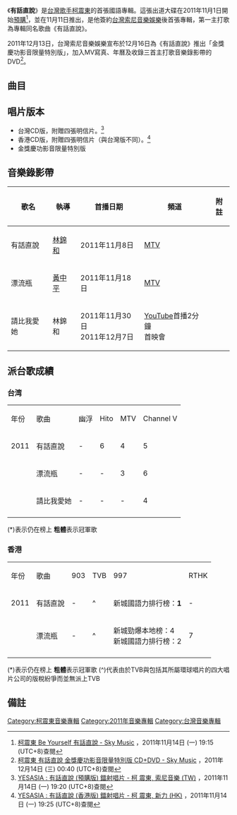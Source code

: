 {{Album infobox | <!-- See Wikipedia:WikiProject_Albums -->
|  Name        = 有話直說
|  Type        = [[專輯|專輯]]
|  Artist      = [[柯震東|柯震東]]
|  Cover       = 柯震東 有話直說.jpg
|  Released    = 2011年11月11日（第一版）<br>2011年12月16日（金獎慶功影音限量特別版）
|  Recorded    = 2011年
|  Genre       = [[國語流行音樂|國語流行音樂]]
|  Length      = 41:39
|  Label       = [[台灣索尼音樂娛樂|索尼音樂]]
|  Number      = 
|  Producer    = [[薛忠銘|薛忠銘]]（請讓我繼續喜歡你、愛你戒不掉、漂流瓶、左右、封鎖你、Be My Baby、百式之零）<br />[[吳俊毅|吳俊毅]]（請比我愛她、有話直說、愛就愛）
|  Last album  = 
|  This album  = '''有話直說'''<br />（2011年）
|  Next album  = 
}}

《'''有話直說'''》是[[台灣|台灣]][[歌手|歌手]][[柯震東|柯震東]]的首張國語專輯。這張出道大碟在2011年11月1日開始[[預購|預購]]<ref name= "sky">[http://skymusic.com.hk/?p=25563 柯震東 Be Yourself 有話直說 - Sky Music] {{Wayback|url=http://skymusic.com.hk/?p=25563 |date=20170613161606 }}，2011年11月14日 (一) 19:15 (UTC+8)查閱{{zh-hant}}</ref>，並在11月11日推出，是他簽約[[台灣索尼音樂娛樂|台灣索尼音樂娛樂]]後首張專輯，第一主打歌為專輯同名歌曲《有話直說》。

2011年12月13日，台灣索尼音樂娛樂宣布於12月16日為《有話直說》推出「金獎慶功影音限量特別版」，加入MV寫真、年曆及收錄三首主打歌音樂錄影帶的DVD<ref name= "skt">[http://skymusic.com.hk/?p=26574 柯震東 有話直說 金獎慶功影音限量特別版 CD+DVD - Sky Music] {{Wayback|url=http://skymusic.com.hk/?p=26574 |date=20170731052649 }}，2011年12月14日 (三) 00:40 (UTC+8)查閱{{zh-hant}}</ref>。

==曲目==
{{Tracklist
| total_length = 41:39

| title1 = 請讓我繼續喜歡你
| note1 = 
| longnote1 = 
| music1 = 小王子
| lyrics1 = [[吳易緯|吳易緯]]
| arranger1 = 小王子
| producer1 = 
| length1 = 4:29

| title2 = 請比我愛她
| note2 = 
| longnote2 = 第三波主打歌
| music2 = 陳冠甫
| lyrics2 = 馬嵩惟
| arranger2 = 周恆毅
| producer2 = 
| length2 = 4:16

| title3 = 有話直說
| note3 = 
| longnote3 = 第一波主打
| music3 = 邱聖倫
| lyrics3 = 葛大為
| arranger3 = 王振宇
| producer3 = 
| length3 = 4:21

| title4 = 愛你戒不掉
| note4 = 
| longnote4 = 
| music4 = [[張簡君偉|張簡君偉]]
| lyrics4 = 胡如虹
| arranger4 = 游政豪
| producer4 = 
| length4 = 4:38

| title5 = 愛就愛
| note5 = 
| longnote5 = 
| music5 = 簡國貝
| lyrics5 = 崔惟楷
| arranger5 = Jerry C
| producer5 = 
| length5 = 3:29

| title6 = 漂流瓶
| note6 = 
| longnote6 = 第二波主打歌
| music6 = 李煊樂
| lyrics6 = 李煊樂
| arranger6 = 黃宣銘
| producer6 = 
| length6 = 4:28

| title7 = 左右
| note7 = 
| longnote7 = 
| music7 = 梁正
| lyrics7 = 黃祖蔭
| arranger7 = 小王子
| producer7 = 
| length7 = 3:53

| title8 = 封鎖你
| note8 = 
| longnote8 = 
| music8 =[[張簡君偉|張簡君偉]]
| lyrics8 = [[張簡君偉|張簡君偉]]
| arranger8 = 紅花樂團
| producer8 = 
| length8 = 4:39

| title9 = Be My Baby
| note9 = 
| longnote9 = 
| music9 = 倪子岡
| lyrics9 = 倪子岡/[[吳易緯|吳易緯]]
| arranger9 = 許恆瑞
| producer9 = 
| length9 = 3:41

| title10 = 百式之零
| note10 = 
| longnote10 = 
| music10 = 竹本健一
| lyrics10 = [[九把刀|九把刀]]
| arranger10 = 許恆瑞
| producer10 = 
| length10 = 3:35


}}

== 唱片版本 ==
*台灣CD版，附贈四張明信片。<ref>[http://www.yesasia.com/global/%E6%9C%89%E8%A9%B1%E7%9B%B4%E8%AA%AA-%E9%A0%90%E8%B3%BC%E7%89%88/1025643502-0-0-0-zh_TW/info.html YESASIA : 有話直說 (預購版) 鐳射唱片 - 柯 震東, 索尼音樂 (TW)] {{Wayback|url=http://www.yesasia.com/global/%E6%9C%89%E8%A9%B1%E7%9B%B4%E8%AA%AA-%E9%A0%90%E8%B3%BC%E7%89%88/1025643502-0-0-0-zh_TW/info.html |date=20160304113556 }}，2011年11月14日 (一) 19:20 (UTC+8)查閱{{zh-hant}}</ref>
*香港CD版，附贈四張明信片（與台灣版不同）。<ref>[http://www.yesasia.com/global/%E6%9C%89%E8%A9%B1%E7%9B%B4%E8%AA%AA-%E9%A6%99%E6%B8%AF%E7%89%88/1025685042-0-0-0-zh_TW/info.html YESASIA : 有話直說 (香港版) 鐳射唱片 - 柯 震東, 新力 (HK)] {{Wayback|url=http://www.yesasia.com/global/%E6%9C%89%E8%A9%B1%E7%9B%B4%E8%AA%AA-%E9%A6%99%E6%B8%AF%E7%89%88/1025685042-0-0-0-zh_TW/info.html |date=20160304084847 }}，2011年11月14日 (一) 19:25 (UTC+8)查閱{{zh-hant}}</ref>
*金獎慶功影音限量特別版

==音樂錄影帶==
{| class="wikitable"
! 歌名 !! 執導 !! 首播日期 !! 頻道 !! 附註 
|-
|有話直說||[[林錦和|林錦和]]||2011年11月8日|| [[MTV|MTV]] ||
|-
|漂流瓶||[[黃中平|黃中平]]||2011年11月18日|| [[MTV|MTV]] ||
|-
|請比我愛她||林錦和||2011年11月30日<br/>2011年12月7日|| [[YouTube|YouTube]]首播2分鐘 <br/> 首映會||
|}

== 派台歌成績 ==
===台湾===
{| class="wikitable"
|- 
| 年份 || 歌曲 ||幽浮||Hito||MTV||Channel V
|-
| 2011 || 有話直說 || - || 6 || 4 || 5
|-
|  || 漂流瓶 || - || - || 3 || 6
|-
|  || 請比我愛她 || - || - || - || 4
|-
|}

(*)表示仍在榜上
'''粗體'''表示冠軍歌

===香港===
{| class="wikitable" 
|- 
| 年份 || 歌曲 ||903||TVB||997||RTHK
|-
| 2011 || 有話直說 || - || ^ || 新城國語力排行榜：'''1''' || -
|-
|  || 漂流瓶 || - || ^ || 新城勁爆本地榜：4<br/>新城國語力排行榜：2 || 7
|-
|}

(*)表示仍在榜上
'''粗體'''表示冠軍歌
(^)代表由於TVB與包括其所屬環球唱片的四大唱片公司的版稅紛爭而並無派上TVB

== 備註 ==
<div class="references-small">
<references></references>
</div>

[[Category:柯震東音樂專輯|Category:柯震東音樂專輯]]
[[Category:2011年音樂專輯|Category:2011年音樂專輯]]
[[Category:台灣音樂專輯|Category:台灣音樂專輯]]